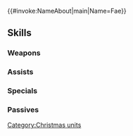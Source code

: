 {{#invoke:NameAbout|main|Name=Fae}}{{HeroPage Tabs}}
{{Hero Infobox
|Name=Fae
|Title=Holiday Dear
|GrowthModifier=
|WeaponType=Green Breath
|Origin=Fire Emblem: The Binding Blade
|Gender=Female
|MoveType=Armored
|actorJP=小澤亜李
|actorEN=Sarah Blandy
|artist=日向悠二
|additionDate=December 18, 2018
|releaseDate=December 18, 2018
|TagID=冬祭ファ
|InternalID=320
|Properties=special,hat,specRate_202202
|cv1=5
|cv2=1000200
|description=A young dragon from Nabata village. Her excitement for her first winter festival cannot be contained. Appears in Fire Emblem: The Binding Blade.
}}
{{Stats Page
|Lv1HP=17|Lv1ATK=9|Lv1SPD=4|Lv1DEF=9|Lv1RES=8
|GRHP=65|GRATK=60|GRSPD=50|GRDEF=55|GRRES=75
}}
==Skills==
===Weapons===
{{Weapons Table
|weapon1=Fire Breath
|weapon1Default=1
|weapon1Unlock=1
|weapon2=Fire Breath+
|weapon2Default=3
|weapon2Unlock=2
|weapon3=Glittering Breath
|weapon3Default=4
|weapon3Unlock=3
|weapon4=Glittering Breath+
|weapon4Default=5
|weapon4Unlock=5
}}
===Assists===
{{Assists Table}}
===Specials===
{{Specials Table
|special1=New Moon
|special1Default=4
|special1Unlock=3
|special2=Luna
|special2Default=
|special2Unlock=4
}}
===Passives===
{{Passives Table
|passiveA1=Def/Res Bond 1
|passiveA2=Def/Res Bond 2
|passiveA3=Def/Res Bond 3
|passiveA1Unlock=3
|passiveA2Unlock=4
|passiveA3Unlock=5
|passiveB1=Vengeful Fighter 1
|passiveB2=Vengeful Fighter 2
|passiveB3=Vengeful Fighter 3
|passiveB1Unlock=3
|passiveB2Unlock=4
|passiveB3Unlock=5
|passiveC1=Armor March 1
|passiveC2=Armor March 2
|passiveC3=Armor March 3
|passiveC1Unlock=1
|passiveC2Unlock=2
|passiveC3Unlock=4
}}
{{Heroes Navbox}}
[[Category:Christmas units]]